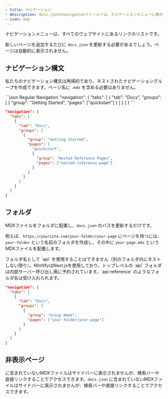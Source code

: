 ```yaml
---
- title: ナビゲーション
- description: docs.jsonのnavigationフィールドは、ナビゲーションメニューに表示されるページを定義します
- icon: map
---
```


ナビゲーションメニューは、すべてのウェブサイトにあるリンクのリストです。

新しいページを追加するたびに `docs.json` を更新する必要があるでしょう。ページは自動的に表示されません。

## ナビゲーション構文

私たちのナビゲーション構文は再帰的であり、ネストされたナビゲーショングループを作成できます。ページ名に `.mdx` を含める必要はありません。

<CodeGroup>
  ```json Regular Navigation
  "navigation": {
    "tabs": [
      {
        "tab": "Docs",
        "groups": [
          {
            "group": "Getting Started",
            "pages": ["quickstart"]
          }
        ]
      }
    ]
  }
  ```

  ```json Nested Navigation
  "navigation": {
    "tabs": [
      {
        "tab": "Docs",
        "groups": [
          {
            "group": "Getting Started",
            "pages": [
              "quickstart",
              {
                "group": "Nested Reference Pages",
                "pages": ["nested-reference-page"]
              }
            ]
          }
        ]
      }
    ]
  }
  ```
</CodeGroup>

## フォルダ

MDXファイルをフォルダに配置し、`docs.json` のパスを更新するだけです。

例えば、`https://yoursite.com/your-folder/your-page` にページを持つには、`your-folder` という名前のフォルダを作成し、その中に `your-page.mdx` というMDXファイルを配置します。

<Warning>
  フォルダ名として `api` を使用することはできません（別のフォルダ内にネストしない限り）。MintlifyはNext.jsを使用しており、トップレベルの `api` フォルダは内部サーバー呼び出し用に予約されています。`api-reference` のようなフォルダ名は受け入れられます。
</Warning>

```json Navigation With Folder
"navigation": {
  "tabs": [
    {
      "tab": "Docs",
      "groups": [
        {
          "group": "Group Name",
          "pages": ["your-folder/your-page"]
        }
      ]
    }
  ]
}
```

## 非表示ページ

に含まれていないMDXファイルはサイドバーに表示されませんが、検索バーや直接リンクすることでアクセスできます。`docs.json` に含まれていないMDXファイルはサイドバーに表示されませんが、検索バーや直接リンクすることでアクセスできます。
